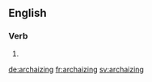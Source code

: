 ==English==

===Verb===
{{head|en}}

# {{present participle of|archaize}}

[[de:archaizing]]
[[fr:archaizing]]
[[sv:archaizing]]